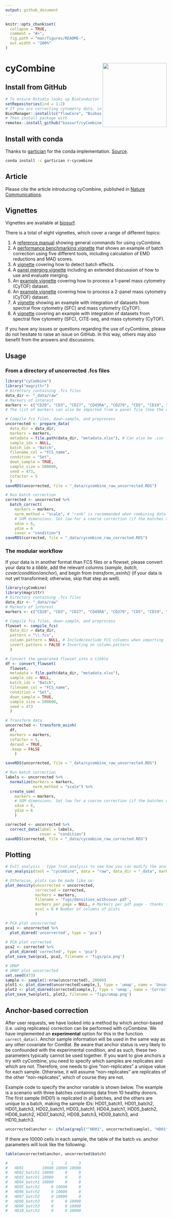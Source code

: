 ```yaml
---
output: github_document
---
```


<!-- README.md is generated from README.Rmd. Please edit that file -->

```r
knitr::opts_chunk$set(
  collapse = TRUE,
  comment = "#>",
  fig.path = "man/figures/README-",
  out.width = "100%"
)
```

# cyCombine <img src="inst/cyCombine.png" width="200" align="right" />


<!-- badges: start -->
<!-- [![Lifecycle: experimental](https://img.shields.io/badge/lifecycle-experimental-orange.svg)](https://www.tidyverse.org/lifecycle/#experimental) -->
<!-- [![Lifecycle: stable](https://img.shields.io/badge/lifecycle-stable-brightgreen.svg)](https://lifecycle.r-lib.org/articles/stages.html#stable) -->
<!-- badges: end -->

<!-- ## Clone github repository -->
<!-- ``` {sh, eval = FALSE} -->
<!-- # Run in terminal -->
<!-- git clone git@github.com:shdam/cyCombine.git -->
<!-- ``` -->


<!-- ## Restore renv library -->

<!-- ``` {r, eval = FALSE} -->
<!-- # Open project in Rstudio -->
<!-- # Install renv and restore library -->
<!-- install.packages("renv") -->
<!-- library(renv) -->
<!-- renv::restore() -->
<!-- ``` -->

## Install from GitHub

``` r
# To ensure Rstudio looks up BioConductor packages run:
setRepositories(ind = 1:2)
# If you are correcting cytometry data, install the following Bioconductor packages:
BiocManager::install(c("flowCore", "Biobase", "sva"))
# Then install package with
remotes::install_github("biosurf/cyCombine")
```

## Install with conda

Thanks to [gartician](https://github.com/gartician) for the conda implementation.
[Source](https://anaconda.org/gartician/r-cycombine).

```sh
conda install -c gartician r-cycombine
```

## Article

Please cite the article introducing cyCombine, published in [Nature Communications](https://doi.org/10.1038/s41467-022-29383-5).

## Vignettes
Vignettes are available at [biosurf](https://biosurf.org/cyCombine).

There is a total of eight vignettes, which cover a range of different topics:

1. A [reference manual](https://biosurf.org/cyCombine_ref_manual.html) showing general commands for using cyCombine.
2. A [performance benchmarking vignette](https://biosurf.org/cyCombine_benchmarking.html) that shows an example of batch correction using five different tools, including calculation of EMD reductions and MAD scores.
3. A [vignette](https://biosurf.org/cyCombine_detect_batch_effects.html) covering how to detect batch effects.
4. A [panel merging vignette](https://biosurf.org/cyCombine_panel_merging.html) including an extended discussion of how to use and evaluate merging.
5. An [example vignette](https://biosurf.org/cyCombine_CyTOF_1panel.html) covering how to process a 1-panel mass cytometry (CyTOF) dataset.
6. An [example vignette](https://biosurf.org/cyCombine_CyTOF_2panels.html) covering how to process a 2-panel mass cytometry (CyTOF) dataset.
7. A [vignette](https://biosurf.org/cyCombine_Spectralflow_CyTOF.html) showing an example with integration of datasets from spectral flow cytometry (SFC) and mass cytometry (CyTOF).
8. A [vignette](https://biosurf.org/cyCombine_CITEseq_Spectral_CyTOF.html) covering an example with integration of datasets from spectral flow cytometry (SFC), CITE-seq, and mass cytometry (CyTOF).

If you have any issues or questions regarding the use of cyCombine, please do not hesitate to raise an issue on GitHub. In this way, others may also benefit from the answers and discussions.


## Usage

### From a directory of uncorrected .fcs files
```r
library("cyCombine")
library("magrittr")
# Directory containing .fcs files
data_dir <- "_data/raw"
# Markers of interest
markers <- c("CD20", "CD3", "CD27", "CD45RA", "CD279", "CD5", "CD19", "CD14", "CD45RO", "GranzymeA", "GranzymeK", "FCRL6", "CD355", "CD152", "CD69", "CD33", "CD4", "CD337", "CD8", "CD197", "LAG3", "CD56", "CD137", "CD161", "FoxP3", "CD80", "CD270", "CD275", "CD134", "CD278", "CD127", "KLRG1", "CD25", "HLADR", "TBet", "XCL1")
# The list of markers can also be imported from a panel file (See the reference manual for an example)

# Compile fcs files, down-sample, and preprocess
uncorrected <- prepare_data(
  data_dir = data_dir,
  markers = markers,
  metadata = file.path(data_dir, "metadata.xlsx"), # Can also be .csv file or data.frame object
  sample_ids = NULL,
  batch_ids = "Batch",
  filename_col = "FCS_name",
  condition = "Set",
  down_sample = TRUE,
  sample_size = 500000,
  seed = 473,
  cofactor = 5
  ) 
saveRDS(uncorrected, file = "_data/cycombine_raw_uncorrected.RDS")

# Run batch correction
corrected <- uncorrected %>%
  batch_correct(
    markers = markers,
    norm_method = "scale", # "rank" is recommended when combining data with heavy batch effects
    # SOM dimensions. Set low for a coarse correction (if the batches are very different) and high for a fine-grained correction.
    xdim = 6,
    ydim = 6
    covar = "condition")
saveRDS(corrected, file = "_data/cycombine_raw_corrected.RDS")

```

### The modular workflow

If your data is in another format than FCS files or a flowset, please convert your data to a *tibble*, add the relevant columns (*sample*, *batch*, *covar*/*condition*/*anchor*), and begin from *transform_asinh()* (if your data is not yet transformed; otherwise, skip that step as well).

```r
library(cyCombine)
library(magrittr)
# Directory containing .fcs files
data_dir <- "_data/raw"
# Markers of interest
markers <- c("CD20", "CD3", "CD27", "CD45RA", "CD279", "CD5", "CD19", "CD14", "CD45RO", "GranzymeA", "GranzymeK", "FCRL6", "CD355", "CD152", "CD69", "CD33", "CD4", "CD337", "CD8", "CD197", "LAG3", "CD56", "CD137", "CD161", "FoxP3", "CD80", "CD270", "CD275", "CD134", "CD278", "CD127", "KLRG1", "CD25", "HLADR", "TBet", "XCL1")

# Compile fcs files, down-sample, and preprocess
flowset <- compile_fcs(
  data_dir = data_dir,
  pattern = "\\.fcs",
  column.pattern = NULL, # Include/exclude FCS columns when importing
  invert.pattern = FALSE # Inverting on column.pattern
  )

# Convert the generated flowset into a tibble
df <- convert_flowset(
  flowset,
  metadata = file.path(data_dir, "metadata.xlsx"),
  sample_ids = NULL,
  batch_ids = "Batch",
  filename_col = "FCS_name",
  condition = "Set",
  down_sample = TRUE,
  sample_size = 500000,
  seed = 473
  )

# Transform data
uncorrected <- transform_asinh(
  df,
  markers = markers, 
  cofactor = 5, 
  derand = TRUE,
  .keep = FALSE
    )

saveRDS(uncorrected, file = "_data/cycombine_raw_uncorrected.RDS")

# Run batch correction
labels <- uncorrected %>%
  normalize(markers = markers,
            norm_method = "scale") %>%
  create_som(
    markers = markers,
    # SOM dimensions. Set low for a coarse correction (if the batches are very different) and high for a fine-grained correction.
    xdim = 6,
    ydim = 6
    )

corrected <- uncorrected %>%
  correct_data(label = labels,
               covar = "condition")
saveRDS(corrected, file = "_data/cycombine_raw_corrected.RDS")

```


## Plotting

```r
# Full analysis - type ?run_analysis to see how you can modify the analysis
run_analysis(tool = "cycombine", data = "raw", data_dir = "_data", markers = markers)

# Otherwise, plots can be made like so:
plot_density(uncorrected = uncorrected,
             corrected = corrected,
             markers = markers,
             filename = 'figs/densities_withcovar.pdf',
             markers_per_page = NULL, # Markers per pdf page - thanks to asongggg for the suggestion
             ncol = 6 # Number of columns of plots
             )

# PCA plot uncorrected
pca1 <- uncorrected %>%
  plot_dimred('uncorrected', type = 'pca')
  
# PCA plot corrected
pca2 <- corrected %>%
  plot_dimred('corrected', type = 'pca')
plot_save_two(pca1, pca2, filename = 'figs/pca.png')

# UMAP
# UMAP plot uncorrected
set.seed(473)
sample <- sample(1:nrow(uncorrected), 20000)
plot1 <- plot_dimred(uncorrected[sample,], type = 'umap', name = 'Uncorrected')
plot2 <- plot_dimred(corrected[sample,], type = 'umap', name = 'Corrected')
plot_save_two(plot1, plot2, filename = 'figs/umap.png')
```


## Anchor-based correction

After user requests, we have looked into a method by which anchor-based (i.e. using replicates) correction can be performed with cyCombine. We have implemented an **experimental** option for this in the function `correct_data()`. Anchor sample information will be used in the same way as any other covariate for ComBat. Be aware that anchor status is very likely to be confounded with the experimental condition, and as such, these two parameters typically cannot be used together. If you want to give anchors a try with cyCombine, you need to specify which samples are replicates and which are not. Therefore, one needs to give "non-replicates" a unique value for each sample. Otherwise, it will assume "non-replicates" are replicates of the other "non-replicates", which of course they are not.

Example code to specify the anchor variable is shown below. The example is a scenario with three batches containing data from 10 healthy donors. The first sample (HD01) is replicated in all batches, and the others are unique to a batch, making the sample IDs: HD01_batch1, HD01_batch2, HD01_batch3, HD02_batch1, HD03_batch1, HD04_batch1, HD05_batch2, HD06_batch2, HD07_batch2, HD08_batch3, HD09_batch3, and HD10_batch3.

```r
uncorrected$anchor <- ifelse(grepl("^HD01", uncorrected$sample), "HD01", uncorrected$sample)
```

If there are 10000 cells in each sample, the table of the batch vs.\ anchor parameters will look like the following:

```r
table(uncorrected$anchor, uncorrected$batch)

#                   1     2     3
#   HD01        10000 10000 10000
#   HD02_batch1 10000     0     0
#   HD03_batch1 10000     0     0
#   HD04_batch1 10000     0     0
#   HD05_batch2     0 10000     0
#   HD06_batch2     0 10000     0
#   HD07_batch2     0 10000     0
#   HD08_batch3     0     0 10000
#   HD09_batch3     0     0 10000
#   HD10_batch3     0     0 10000
```

